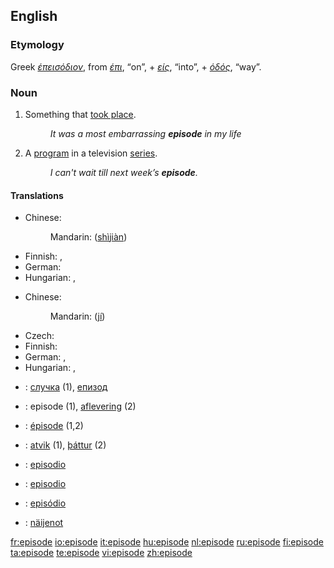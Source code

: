 {{see|Episode|épisode}}
==English==
{{wikipedia}}
===Etymology===
Greek ''[[έπεισόδιον]]'', from ''[[έπι]]'', “on”, + ''[[είς]]'', “into”, + ''[[όδός]]'', “way”.

===Noun===
{{en-noun}}

# Something that [[take place|took place]].
#: ''It was a most embarrassing '''episode''' in my life''
# A [[program]] in a television [[series]].
#: ''I can't wait till next week’s '''episode'''.''

====Translations====
{{trans-top|something that took place}}
* Chinese:
*: Mandarin: {{zh-ts|事件|事件}} ([[shì]][[jiàn]])
* Finnish: {{t+|fi|tapaus}}, {{t-|fi|episodi}}
* German: {{t-|de|Episode|f}}
* Hungarian: {{t|hu|esemény}}, {{t+|hu|epizód}}
{{trans-mid}}
{{trans-bottom}}

{{trans-top|program in a television series}}
* Chinese:
*: Mandarin: {{zh-ts|集|集}} ([[jí]])
* Czech: {{t-|cs|epizoda|f}}
* Finnish: {{t+|fi|jakso}}
* German: {{t-|de|Episode|f}}, {{t+|de|Folge|f}}
* Hungarian: {{t+|hu|rész}}, {{t+|hu|epizód}}
{{trans-mid}}
{{trans-bottom}}

{{checktrans-top}}
*{{ttbc|Bulgarian}}: [[случка]] {{f}} (1), [[епизод]] {{m}}
*{{ttbc|Dutch}}: episode {{f}} (1), [[aflevering]] {{f}} (2)
*{{ttbc|French}}: [[épisode]] {{f}} (1,2)
{{checktrans-mid}}
*{{ttbc|Icelandic}}: [[atvik]] (1), [[þáttur]] (2)
*{{ttbc|Interlingua}}: [[episodio]]
*{{ttbc|Spanish}}: [[episodio]]
*{{ttbc|Portuguese}}: [[episódio]]
*{{ttbc|Volapük}}: [[näijenot]]
{{checktrans-bottom}}

[[fr:episode]]
[[io:episode]]
[[it:episode]]
[[hu:episode]]
[[nl:episode]]
[[ru:episode]]
[[fi:episode]]
[[ta:episode]]
[[te:episode]]
[[vi:episode]]
[[zh:episode]]